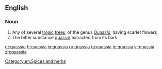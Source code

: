 ==English==

===Noun===
{{wikipedia}}
{{en-noun}}

# Any of several [[tropic]] [[tree]]s, of the genus ''[[Quassia]]'', having scarlet flowers
# The bitter substance [[quassin]] extracted from its bark

[[Category:en:Spices and herbs]]

[[et:quassia]]
[[fr:quassia]]
[[io:quassia]]
[[ru:quassia]]
[[ta:quassia]]
[[te:quassia]]
[[vi:quassia]]
[[zh:quassia]]